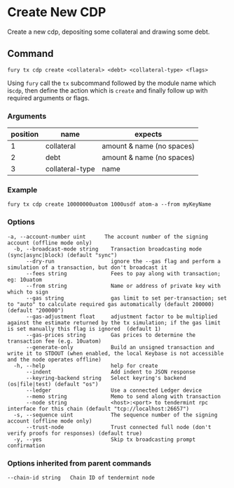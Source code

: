# Create New CDP

Create a new cdp, depositing some collateral and drawing some debt.

## Command

```
fury tx cdp create <collateral> <debt> <collateral-type> <flags>
```

Using `fury` call the `tx` subcommand followed by the module name which is`cdp`, then define the action which is `create` and finally follow up with required arguments or flags.

### Arguments

| position | name            | expects                   |
| -------- | --------------- | ------------------------- |
| 1        | collateral      | amount & name (no spaces) |
| 2        | debt            | amount & name (no spaces) |
| 3        | collateral-type | name                      |

### Example

```
fury tx cdp create 10000000uatom 1000usdf atom-a --from myKeyName
```

### Options

```
-a, --account-number uint      The account number of the signing account (offline mode only)
  -b, --broadcast-mode string    Transaction broadcasting mode (sync|async|block) (default "sync")
      --dry-run                  ignore the --gas flag and perform a simulation of a transaction, but don't broadcast it
      --fees string              Fees to pay along with transaction; eg: 10uatom
      --from string              Name or address of private key with which to sign
      --gas string               gas limit to set per-transaction; set to "auto" to calculate required gas automatically (default 200000) (default "200000")
      --gas-adjustment float     adjustment factor to be multiplied against the estimate returned by the tx simulation; if the gas limit is set manually this flag is ignored  (default 1)
      --gas-prices string        Gas prices to determine the transaction fee (e.g. 10uatom)
      --generate-only            Build an unsigned transaction and write it to STDOUT (when enabled, the local Keybase is not accessible and the node operates offline)
  -h, --help                     help for create
      --indent                   Add indent to JSON response
      --keyring-backend string   Select keyring's backend (os|file|test) (default "os")
      --ledger                   Use a connected Ledger device
      --memo string              Memo to send along with transaction
      --node string              <host>:<port> to tendermint rpc interface for this chain (default "tcp://localhost:26657")
  -s, --sequence uint            The sequence number of the signing account (offline mode only)
      --trust-node               Trust connected full node (don't verify proofs for responses) (default true)
  -y, --yes                      Skip tx broadcasting prompt confirmation
```

### Options inherited from parent commands

```
--chain-id string   Chain ID of tendermint node
```

